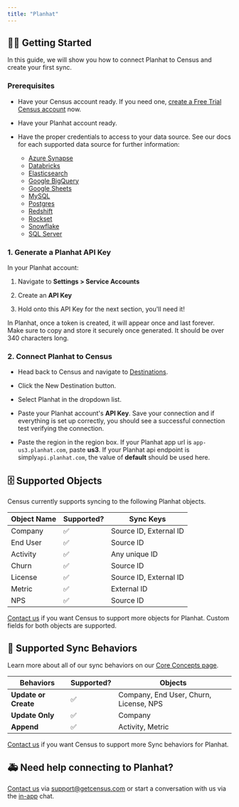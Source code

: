 ```yaml
---
title: "Planhat"
---
```


## 🏃‍♀️ Getting Started

In this guide, we will show you how to connect Planhat to Census and create your first sync.

### Prerequisites

* Have your Census account ready. If you need one, [create a Free Trial Census account](https://app.getcensus.com/) now.

* Have your Planhat account ready.

* Have the proper credentials to access to your data source. See our docs for each supported data source for further information:  
   * [Azure Synapse](/sources/azure-synapse)  
   * [Databricks](https://docs.getcensus.com/sources/databricks)  
   * [Elasticsearch](https://docs.getcensus.com/sources/elasticsearch)  
   * [Google BigQuery](https://docs.getcensus.com/sources/google-bigquery)  
   * [Google Sheets](https://docs.getcensus.com/sources/google-sheets)  
   * [MySQL](https://docs.getcensus.com/sources/mysql)  
   * [Postgres](https://docs.getcensus.com/sources/postgres)  
   * [Redshift](https://docs.getcensus.com/sources/redshift)  
   * [Rockset](https://docs.getcensus.com/sources/rockset)  
   * [Snowflake](https://docs.getcensus.com/sources/snowflake)  
   * [SQL Server](https://docs.getcensus.com/sources/sql-server)

### 1\. Generate a Planhat API Key

In your Planhat account:

1. Navigate to **Settings > Service Accounts**

2. Create an **API Key**

3. Hold onto this API Key for the next section, you'll need it!

In Planhat, once a token is created, it will appear once and last forever. Make sure to copy and store it securely once generated. It should be over 340 characters long.

### 2\. Connect Planhat to Census

* Head back to Census and navigate to [Destinations](https://app.getcensus.com/destinations).

* Click the New Destination button.

* Select Planhat in the dropdown list.

* Paste your Planhat account's **API Key**. Save your connection and if everything is set up correctly, you should see a successful connection test verifying the connection.

* Paste the region in the region box. If your Planhat app url is `app-us3.planhat.com`, paste **us3**. If your Planhat api endpoint is simply`api.planhat.com`, the value of **default** should be used here.

## 🗄 Supported Objects

Census currently supports syncing to the following Planhat objects.

| **Object Name** | **Supported?** | **Sync Keys**          |
| --------------- | -------------- | ---------------------- |
| Company         | ✅              | Source ID, External ID |
| End User        | ✅              | Source ID              |
| Activity        | ✅              | Any unique ID          |
| Churn           | ✅              | Source ID              |
| License         | ✅              | Source ID, External ID |
| Metric          | ✅              | External ID            |
| NPS             | ✅              | Source ID              |

[Contact us](mailto:support@getcensus.com) if you want Census to support more objects for Planhat. Custom fields for both objects are supported.

## 🔄 Supported Sync Behaviors

Learn more about all of our sync behaviors on our [Core Concepts page](/basics/core-concept#the-different-sync-behaviors).

| **Behaviors**        | **Supported?** | **Objects**                            |
| -------------------- | -------------- | -------------------------------------- |
| **Update or Create** | ✅              | Company, End User, Churn, License, NPS |
| **Update Only**      | ✅              | Company                                |
| **Append**           | ✅              | Activity, Metric                       |

[Contact us](mailto:support@getcensus.com) if you want Census to support more Sync behaviors for Planhat.

## 🚑 Need help connecting to Planhat?

[Contact us](mailto:support@getcensus.com) via support@getcensus.com or start a conversation with us via the [in-app](https://app.getcensus.com) chat.